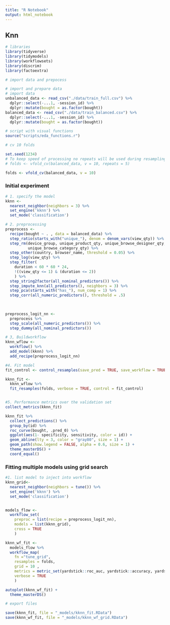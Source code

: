 ```yaml
---
title: "R Notebook"
output: html_notebook
---
```


## Knn

```r
# libraries
library(tidyverse)
library(tidymodels)
library(workflowsets)
library(discrim)
library(factoextra)

```

```r
# import data and prepocess

# import and prepare data
# import data
unbalanced_data <- read_csv("./data/train_full.csv") %>% 
  dplyr::select(-...1, -session_id) %>% 
  dplyr::mutate(bought = as.factor(bought))
balanced_data <- read_csv("./data/train_balanced.csv") %>% 
  dplyr::select(-...1, -session_id) %>% 
  dplyr::mutate(bought = as.factor(bought))

# script with visual functions
source("scripts/eda_functions.r")


```

```r

# cv 10 folds

set.seed(1234)
# To keep speed of processing no repeats will be used during resampling
# folds <- vfold_cv(balanced_data, v = 10, repeats = 5)

folds <- vfold_cv(balanced_data, v = 10)


```

### Initial experiment


```r
# 1. specify the model
kknn <-
  nearest_neighbor(neighbors = 3) %>%
  set_engine('kknn') %>%
  set_mode('classification')

# 2. preprocessing 
preprocess <- 
  recipe(bought ~ . , data = balanced_data) %>%
  step_ratio(starts_with("unique_"), denom = denom_vars(view_qty)) %>% 
  step_rm(device_group, unique_product_qty, unique_browse_designer_qty, 
          unique_browse_category_qty) %>% 
  step_other(country, browser_name, threshold = 0.05) %>% 
  step_log(view_qty) %>%
  step_filter(
    duration < 60 * 60 * 24,
    !((view_qty <= 1) & (duration <= 2))
    ) %>%
  step_string2factor(all_nominal_predictors()) %>% 
  step_impute_knn(all_predictors(), neighbors = 3) %>%
  step_pca(starts_with("has_"), num_comp = 1) %>% 
  step_corr(all_numeric_predictors(), threshold = .5) 
  
  

preprocess_logit_nn <- 
  preprocess %>% 
  step_scale(all_numeric_predictors()) %>% 
  step_dummy(all_nominal_predictors()) 

# 3, Buildworkflow
kknn_wflow <- 
  workflow() %>% 
  add_model(kknn) %>% 
  add_recipe(preprocess_logit_nn)

#4. Fit model
fit_control <- control_resamples(save_pred = TRUE, save_workflow = TRUE)

kknn_fit <- 
  kknn_wflow %>% 
  fit_resamples(folds, verbose = TRUE, control = fit_control)


#5. Performance metrics over the validation set
collect_metrics(kknn_fit)

```

```r

kknn_fit %>% 
  collect_predictions() %>% 
  group_by(id) %>% 
  roc_curve(bought, .pred_0) %>% 
  ggplot(aes(1- specificity, sensitivity, color = id)) +
  geom_abline(lty = 3, color = "gray80", size = 1) +
  geom_path(show.legend = FALSE, alpha = 0.6, size = 1) +
  theme_masterDS() +
  coord_equal()

```

### Fitting multiple models using grid search

```r

#1. list model to inject into workflow
kknn_grid<-
  nearest_neighbor(neighbors = tune()) %>%
  set_engine('kknn') %>%
  set_mode('classification')


models_flow <- 
  workflow_set(
    preproc = list(recipe = preprocess_logit_nn),
    models = list(kknn_grid),
    cross = TRUE 
    )

kknn_wf_fit <- 
  models_flow %>%
  workflow_map(
    fn ="tune_grid",
    resamples = folds,
    grid = 10 ,
    metrics = metric_set(yardstick::roc_auc, yardstick::accuracy, yardstick::sens),
    verbose = TRUE
    ) 

```

```r

autoplot(kknn_wf_fit) +
  theme_masterDS()

```

```r
# export files

save(kknn_fit, file = "_models/kknn_fit.RData")
save(kknn_wf_fit, file = "_models/kknn_wf_grid.RData")
```